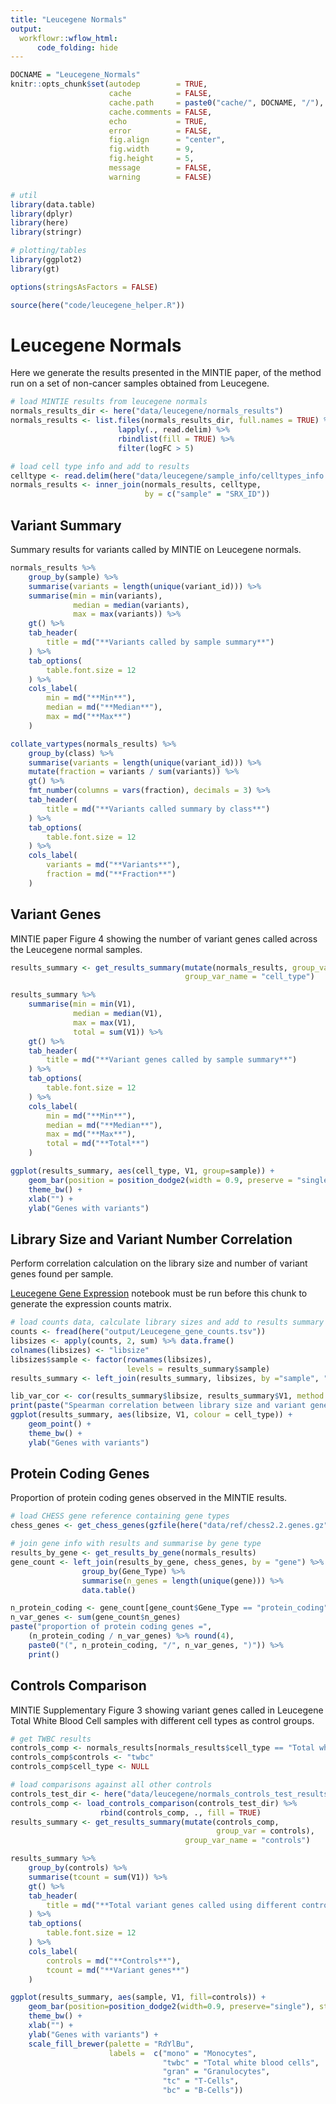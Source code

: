 ```yaml
---
title: "Leucegene Normals"
output:
  workflowr::wflow_html:
      code_folding: hide
---
```


```r
DOCNAME = "Leucegene_Normals"
knitr::opts_chunk$set(autodep        = TRUE,
                      cache          = FALSE,
                      cache.path     = paste0("cache/", DOCNAME, "/"),
                      cache.comments = FALSE,
                      echo           = TRUE,
                      error          = FALSE,
                      fig.align      = "center",
                      fig.width      = 9,
                      fig.height     = 5,
                      message        = FALSE,
                      warning        = FALSE)
```


```r
# util
library(data.table)
library(dplyr)
library(here)
library(stringr)

# plotting/tables
library(ggplot2)
library(gt)
```


```r
options(stringsAsFactors = FALSE)
```


```r
source(here("code/leucegene_helper.R"))
```

Leucegene Normals
=================

Here we generate the results presented in the MINTIE paper, of the method
run on a set of non-cancer samples obtained from Leucegene.

```r
# load MINTIE results from leucegene normals
normals_results_dir <- here("data/leucegene/normals_results")
normals_results <- list.files(normals_results_dir, full.names = TRUE) %>% 
                        lapply(., read.delim) %>%
                        rbindlist(fill = TRUE) %>%
                        filter(logFC > 5)

# load cell type info and add to results
celltype <- read.delim(here("data/leucegene/sample_info/celltypes_info.tsv"))
normals_results <- inner_join(normals_results, celltype,
                              by = c("sample" = "SRX_ID"))
```

## Variant Summary

Summary results for variants called by MINTIE on Leucegene normals.

```r
normals_results %>%
    group_by(sample) %>%
    summarise(variants = length(unique(variant_id))) %>%
    summarise(min = min(variants),
              median = median(variants),
              max = max(variants)) %>%
    gt() %>%
    tab_header(
        title = md("**Variants called by sample summary**")
    ) %>%
    tab_options(
        table.font.size = 12
    ) %>%
    cols_label(
        min = md("**Min**"),
        median = md("**Median**"),
        max = md("**Max**")
    )

collate_vartypes(normals_results) %>%
    group_by(class) %>%
    summarise(variants = length(unique(variant_id))) %>%
    mutate(fraction = variants / sum(variants)) %>%
    gt() %>%
    fmt_number(columns = vars(fraction), decimals = 3) %>%
    tab_header(
        title = md("**Variants called summary by class**")
    ) %>%
    tab_options(
        table.font.size = 12
    ) %>%
    cols_label(
        variants = md("**Variants**"),
        fraction = md("**Fraction**")
    )
```

## Variant Genes

MINTIE paper Figure 4 showing the number of variant genes called across
the Leucegene normal samples.

```r
results_summary <- get_results_summary(mutate(normals_results, group_var = cell_type),
                                       group_var_name = "cell_type")

results_summary %>%
    summarise(min = min(V1),
              median = median(V1),
              max = max(V1),
              total = sum(V1)) %>%
    gt() %>%
    tab_header(
        title = md("**Variant genes called by sample summary**")
    ) %>%
    tab_options(
        table.font.size = 12
    ) %>%
    cols_label(
        min = md("**Min**"),
        median = md("**Median**"),
        max = md("**Max**"),
        total = md("**Total**")
    )

ggplot(results_summary, aes(cell_type, V1, group=sample)) + 
    geom_bar(position = position_dodge2(width = 0.9, preserve = "single"), stat = "identity") +
    theme_bw() +
    xlab("") +
    ylab("Genes with variants")
```

## Library Size and Variant Number Correlation

Perform correlation calculation on the library size and number of variant
genes found per sample.

[Leucegene Gene Expression](Leucegene_Gene_Expression.html) notebook must be
run before this chunk to generate the expression counts matrix.

```r
# load counts data, calculate library sizes and add to results summary
counts <- fread(here("output/Leucegene_gene_counts.tsv"))
libsizes <- apply(counts, 2, sum) %>% data.frame()
colnames(libsizes) <- "libsize"
libsizes$sample <- factor(rownames(libsizes),
                          levels = results_summary$sample)
results_summary <- left_join(results_summary, libsizes, by ="sample", "sample")

lib_var_cor <- cor(results_summary$libsize, results_summary$V1, method = "spearman")
print(paste("Spearman correlation between library size and variant genes called:", lib_var_cor))
ggplot(results_summary, aes(libsize, V1, colour = cell_type)) +
    geom_point() +
    theme_bw() +
    ylab("Genes with variants")
```

## Protein Coding Genes

Proportion of protein coding genes observed in the MINTIE results.

```r
# load CHESS gene reference containing gene types
chess_genes <- get_chess_genes(gzfile(here("data/ref/chess2.2.genes.gz")))

# join gene info with results and summarise by gene type
results_by_gene <- get_results_by_gene(normals_results)
gene_count <- left_join(results_by_gene, chess_genes, by = "gene") %>%
                group_by(Gene_Type) %>%
                summarise(n_genes = length(unique(gene))) %>%
                data.table()

n_protein_coding <- gene_count[gene_count$Gene_Type == "protein_coding", "n_genes"]
n_var_genes <- sum(gene_count$n_genes)
paste("proportion of protein coding genes =",
    (n_protein_coding / n_var_genes) %>% round(4),
    paste0("(", n_protein_coding, "/", n_var_genes, ")")) %>%
    print()
```

## Controls Comparison

MINTIE Supplementary Figure 3 showing variant genes called in Leucegene
Total White Blood Cell samples with different cell types as control groups.

```r
# get TWBC results
controls_comp <- normals_results[normals_results$cell_type == "Total white blood cells",]
controls_comp$controls <- "twbc"
controls_comp$cell_type <- NULL

# load comparisons against all other controls
controls_test_dir <- here("data/leucegene/normals_controls_test_results")
controls_comp <- load_controls_comparison(controls_test_dir) %>%
                    rbind(controls_comp, ., fill = TRUE)
results_summary <- get_results_summary(mutate(controls_comp,
                                              group_var = controls),
                                       group_var_name = "controls")

results_summary %>%
    group_by(controls) %>%
    summarise(tcount = sum(V1)) %>%
    gt() %>%
    tab_header(
        title = md("**Total variant genes called using different controls**")
    ) %>%
    tab_options(
        table.font.size = 12
    ) %>%
    cols_label(
        controls = md("**Controls**"),
        tcount = md("**Variant genes**")
    )

ggplot(results_summary, aes(sample, V1, fill=controls)) +
    geom_bar(position=position_dodge2(width=0.9, preserve="single"), stat="identity") +
    theme_bw() +
    xlab("") +
    ylab("Genes with variants") +
    scale_fill_brewer(palette = "RdYlBu",
                      labels =  c("mono" = "Monocytes",
                                  "twbc" = "Total white blood cells",
                                  "gran" = "Granulocytes",
                                  "tc" = "T-Cells",
                                  "bc" = "B-Cells"))
```

